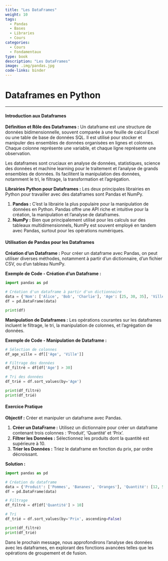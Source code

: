 ```yaml
---
title: "Les DataFrames"
weight: 10
tags:
  - Pandas
  - Bases
  - Libraries
  - Cours
categories:
  - Cours
  - Fondamentaux
type: book
description: "Les DataFrames"
image: .img/pandas.jpg
code-links: binder
---
```


# Dataframes en Python

---

#### Introduction aux Dataframes

**Définition et Rôle des Dataframes :**
Un dataframe est une structure de données bidimensionnelle, souvent comparée à une feuille de calcul Excel ou une table de base de données SQL. Il est utilisé pour stocker et manipuler des ensembles de données organisées en lignes et colonnes. Chaque colonne représente une variable, et chaque ligne représente une observation.

Les dataframes sont cruciaux en analyse de données, statistiques, science des données et machine learning pour le traitement et l'analyse de grands ensembles de données. Ils facilitent la manipulation des données, notamment le tri, le filtrage, la transformation et l'agrégation.

**Librairies Python pour Dataframes :**
Les deux principales librairies en Python pour travailler avec des dataframes sont Pandas et NumPy.

1. **Pandas :** C'est la librairie la plus populaire pour la manipulation de données en Python. Pandas offre une API riche et intuitive pour la création, la manipulation et l'analyse de dataframes.
2. **NumPy :** Bien que principalement utilisé pour les calculs sur des tableaux multidimensionnels, NumPy est souvent employé en tandem avec Pandas, surtout pour les opérations numériques.

#### Utilisation de Pandas pour les Dataframes

**Création d'un Dataframe :**
Pour créer un dataframe avec Pandas, on peut utiliser diverses méthodes, notamment à partir d'un dictionnaire, d'un fichier CSV, ou d'un tableau NumPy.

**Exemple de Code - Création d'un Dataframe :**
```python
import pandas as pd

# Création d'un dataframe à partir d'un dictionnaire
data = {'Nom': ['Alice', 'Bob', 'Charlie'], 'Age': [25, 30, 35], 'Ville': ['New York', 'Paris', 'Berlin']}
df = pd.DataFrame(data)

print(df)
```

**Manipulation de Dataframes :**
Les opérations courantes sur les dataframes incluent le filtrage, le tri, la manipulation de colonnes, et l'agrégation de données.

**Exemple de Code - Manipulation de Dataframe :**
```python
# Sélection de colonnes
df_age_ville = df[['Age', 'Ville']]

# Filtrage des données
df_filtré = df[df['Age'] > 30]

# Tri des données
df_trié = df.sort_values(by='Age')

print(df_filtré)
print(df_trié)
```

#### Exercice Pratique

**Objectif :** Créer et manipuler un dataframe avec Pandas.

1. **Créer un DataFrame :** Utilisez un dictionnaire pour créer un dataframe contenant trois colonnes : 'Produit', 'Quantité' et 'Prix'.
2. **Filtrer les Données :** Sélectionnez les produits dont la quantité est supérieure à 10.
3. **Trier les Données :** Triez le dataframe en fonction du prix, par ordre décroissant.

**Solution :**
```python
import pandas as pd

# Création du dataframe
data = {'Produit': ['Pommes', 'Bananes', 'Oranges'], 'Quantité': [12, 5, 20], 'Prix': [1.5, 0.5, 0.75]}
df = pd.DataFrame(data)

# Filtrage
df_filtré = df[df['Quantité'] > 10]

# Tri
df_trié = df.sort_values(by='Prix', ascending=False)

print(df_filtré)
print(df_trié)
```

Dans le prochain message, nous approfondirons l'analyse des données avec les dataframes, en explorant des fonctions avancées telles que les opérations de groupement et de fusion.